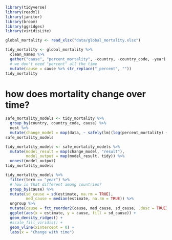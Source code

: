 ```r

library(tidyverse)
library(readxl)
library(janitor)
library(broom)
library(ggridges)
library(viridisLite)
```

```r
global_mortality <- read_xlsx("data/global_mortality.xlsx")

```

```r
tidy_mortality <- global_mortality %>% 
  clean_names %>% 
  gather("cause", "percent_mortality", -country, -country_code, -year) %>% 
  # we don't need "percent" all the time
  mutate(cause = cause %>% str_replace("_percent", ""))
tidy_mortality
```

# how does mortality change over time? 
```r
safe_mortality_models <- tidy_mortality %>% 
  group_by(country, country_code, cause) %>% 
  nest %>% 
  mutate(change_model = map(data, ~ safely(lm)(log(percent_mortality) ~ year, data = .)))
safe_mortality_models
```

```r
tidy_mortality_models <- safe_mortality_models %>% 
  mutate(model_result = map(change_model, "result"),
         model_output = map(model_result, tidy)) %>% 
  unnest(model_output)
tidy_mortality_models
```

```r
tidy_mortality_models %>% 
  filter(term == "year") %>% 
  # how is that different among countries?
  group_by(cause) %>% 
  mutate(sd_cause = sd(estimate, na.rm = TRUE),
         med_cause = median(estimate, na.rm = TRUE)) %>% 
  ungroup %>% 
  mutate(cause = fct_reorder2(cause, med_cause, sd_cause, .desc = TRUE)) %>% 
  ggplot(aes(x = estimate, y = cause, fill = sd_cause)) + 
  geom_density_ridges() + 
  #scale_fill_viridis() + 
  geom_vline(xintercept = 0) +
  labs(x = "Change with time")

```